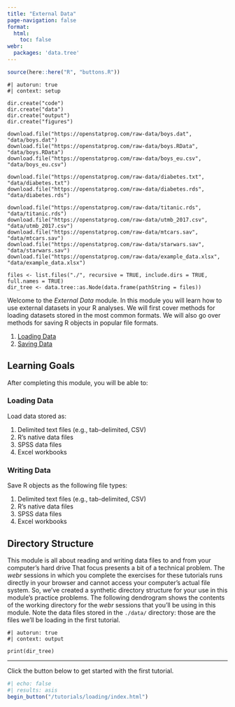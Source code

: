 ```yaml
---
title: "External Data"
page-navigation: false
format:
  html: 
    toc: false
webr:
  packages: 'data.tree'
---
```


```r
source(here::here("R", "buttons.R"))
```

```webr-r
#| autorun: true
#| context: setup

dir.create("code")
dir.create("data")
dir.create("output")
dir.create("figures")

download.file("https://openstatprog.com/raw-data/boys.dat", "data/boys.dat")
download.file("https://openstatprog.com/raw-data/boys.RData", "data/boys.RData")
download.file("https://openstatprog.com/raw-data/boys_eu.csv", "data/boys_eu.csv")

download.file("https://openstatprog.com/raw-data/diabetes.txt", "data/diabetes.txt")
download.file("https://openstatprog.com/raw-data/diabetes.rds", "data/diabetes.rds")

download.file("https://openstatprog.com/raw-data/titanic.rds", "data/titanic.rds")
download.file("https://openstatprog.com/raw-data/utmb_2017.csv", "data/utmb_2017.csv")
download.file("https://openstatprog.com/raw-data/mtcars.sav", "data/mtcars.sav")
download.file("https://openstatprog.com/raw-data/starwars.sav", "data/starwars.sav")
download.file("https://openstatprog.com/raw-data/example_data.xlsx", "data/example_data.xlsx")

files <- list.files("./", recursive = TRUE, include.dirs = TRUE, full.names = TRUE)
dir_tree <- data.tree::as.Node(data.frame(pathString = files))
```

Welcome to the *External Data* module. In this module you will learn how to use external datasets in your R analyses.
We will first cover methods for loading datasets stored in the most common formats. We will also go over methods for
saving R objects in popular file formats.

1. [Loading Data](/tutorials/loading/index.qmd)
1. [Saving Data](/tutorials/saving/index.qmd)

## Learning Goals

After completing this module, you will be able to:

### Loading Data

Load data stored as:

1. Delimited text files (e.g., tab-delimited, CSV)
1. R's native data files
1. SPSS data files
1. Excel workbooks

### Writing Data

Save R objects as the following file types:

1. Delimited text files (e.g., tab-delimited, CSV)
1. R's native data files
1. SPSS data files
1. Excel workbooks

## Directory Structure

This module is all about reading and writing data files to and from your computer's hard drive That focus presents a bit
of a technical problem. The *webr* sessions in which you complete the exercises for these tutorials runs directly in
your browser and cannot access your computer's actual file system. So, we've created a synthetic directory structure
for your use in this module's practice problems. The following dendrogram shows the contents of the working directory
for the *webr* sessions that you'll be using in this module. Note the data files stored in the `./data/` directory:
those are the files we'll be loading in the first tutorial.

```webr-r
#| autorun: true
#| context: output

print(dir_tree)
```

------------------------------------------------------------------------------------------------------------------------

Click the button below to get started with the first tutorial.

```r
#| echo: false
#| results: asis
begin_button("/tutorials/loading/index.html")
```
